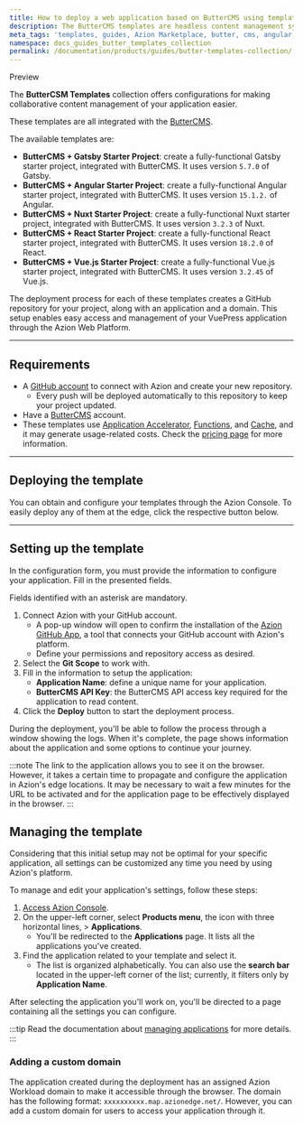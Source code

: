 ```yaml
---
title: How to deploy a web application based on ButterCMS using templates
description: The ButterCMS templates are headless content management systems to build and manage content-driven websites through APIs.
meta_tags: 'templates, guides, Azion Marketplace, butter, cms, angular, gatsby, nuxt, react, vue'
namespace: docs_guides_butter_templates_collection
permalink: /documentation/products/guides/butter-templates-collection/
---
```



<Tag severity="info" client:only="vue">
Preview
</Tag>

The **ButterCSM Templates** collection offers configurations for making collaborative content management of your application easier. 

These templates are all integrated with the [ButterCMS](https://buttercms.com/).

The available templates are:

- **ButterCMS + Gatsby Starter Project**: create a fully-functional Gatsby starter project, integrated with ButterCMS. It uses version `5.7.0` of Gatsby.
- **ButterCMS + Angular Starter Project**: create a fully-functional Angular starter project, integrated with ButterCMS. It uses version `15.1.2.` of Angular.
- **ButterCMS + Nuxt Starter Project**: create a fully-functional Nuxt starter project, integrated with ButterCMS. It uses version `3.2.3` of Nuxt.
- **ButterCMS + React Starter Project**: create a fully-functional React starter project, integrated with ButterCMS. It uses version `18.2.0` of React.
- **ButterCMS + Vue.js Starter Project**: create a fully-functional Vue.js starter project, integrated with ButterCMS. It uses version `3.2.45` of Vue.js.

The deployment process for each of these templates creates a GitHub repository for your project, along with an application and a domain. This setup enables easy access and management of your VuePress application through the Azion Web Platform.

---

## Requirements

- A [GitHub account](https://github.com/signup) to connect with Azion and create your new repository.
  - Every push will be deployed automatically to this repository to keep your project updated.
- Have a [ButterCMS](https://buttercms.com/) account.
- These templates use [Application Accelerator](/en/documentation/products/build/applications/application-accelerator/), [Functions](/en/documentation/products/build/applications/functions/), and [Cache](/en/documentation/products/build/applications/cache/), and it may generate usage-related costs. Check the [pricing page](https://www.azion.com/en/pricing/) for more information.

---

## Deploying the template

You can obtain and configure your templates through the Azion Console. To easily deploy any of them at the edge, click the respective button below.

<LinkButton
   label="Deploy ButterCMS + Gatsby Starter Project"
   link="https://console.azion.com/create/buttercms/buttercms-gatsby-starter"
   icon="ai ai-azion"
   icon-pos="left"
/>
<LinkButton
   label="Deploy ButterCMS + Angular Starter Project"
   link="https://console.azion.com/create/buttercms/buttercms-angular-starter"
   icon="ai ai-azion"
   icon-pos="left"
/>
<LinkButton
   label="Deploy ButterCMS + Nuxt Starter Project/;."
   link="https://console.azion.com/create/buttercms/buttercms-nuxt-starter"
   icon="ai ai-azion"
   icon-pos="left"
/>
<LinkButton
   label="Deploy ButterCMS + React Starter Project"
   link="https://console.azion.com/create/buttercms/buttercms-react-starter"
   icon="ai ai-azion"
   icon-pos="left"
/>
<LinkButton
   label="Deploy ButterCMS + Vue.js Starter Project"
   link="https://console.azion.com/create/buttercms/buttercms-vue-starter"
   icon="ai ai-azion"
   icon-pos="left"
/>

---

## Setting up the template

In the configuration form, you must provide the information to configure your application. Fill in the presented fields.

Fields identified with an asterisk are mandatory.

1. Connect Azion with your GitHub account.
   - A pop-up window will open to confirm the installation of the [Azion GitHub App](https://www.azion.com/en/documentation/products/guides/azion-github-app/), a tool that connects your GitHub account with Azion's platform.
   - Define your permissions and repository access as desired.
2. Select the **Git Scope** to work with.
3. Fill in the information to setup the application:
   - **Application Name**: define a unique name for your application.
   - **ButterCMS API Key**: the ButterCMS API access key required for the application to read content.
4. Click the **Deploy** button to start the deployment process.

During the deployment, you'll be able to follow the process through a window showing the logs. When it's complete, the page shows information about the application and some options to continue your journey.

:::note
The link to the application allows you to see it on the browser. However, it takes a certain time to propagate and configure the application in Azion's edge locations. It may be necessary to wait a few minutes for the URL to be activated and for the application page to be effectively displayed in the browser.
:::

## Managing the template

Considering that this initial setup may not be optimal for your specific application, all settings can be customized any time you need by using Azion's platform.

To manage and edit your application's settings, follow these steps:

1. [Access Azion Console](https://console.azion.com).
2. On the upper-left corner, select **Products menu**, the icon with three horizontal lines, > **Applications**.
   - You'll be redirected to the **Applications** page. It lists all the applications you've created.
3. Find the application related to your template and select it.
   - The list is organized alphabetically. You can also use the **search bar** located in the upper-left corner of the list; currently, it filters only by **Application Name**.

After selecting the application you'll work on, you'll be directed to a page containing all the settings you can configure.

:::tip
Read the documentation about [managing applications](/en/documentation/products/build/applications/first-steps/) for more details.
:::

### Adding a custom domain

The application created during the deployment has an assigned Azion Workload domain to make it accessible through the browser. The domain has the following format: `xxxxxxxxxx.map.azionedge.net/`. However, you can add a custom domain for users to access your application through it.


<LinkButton link="/en/documentation/products/guides/configure-a-domain/" label="Go to Configuring a Domain Guide" severity="secondary" />
